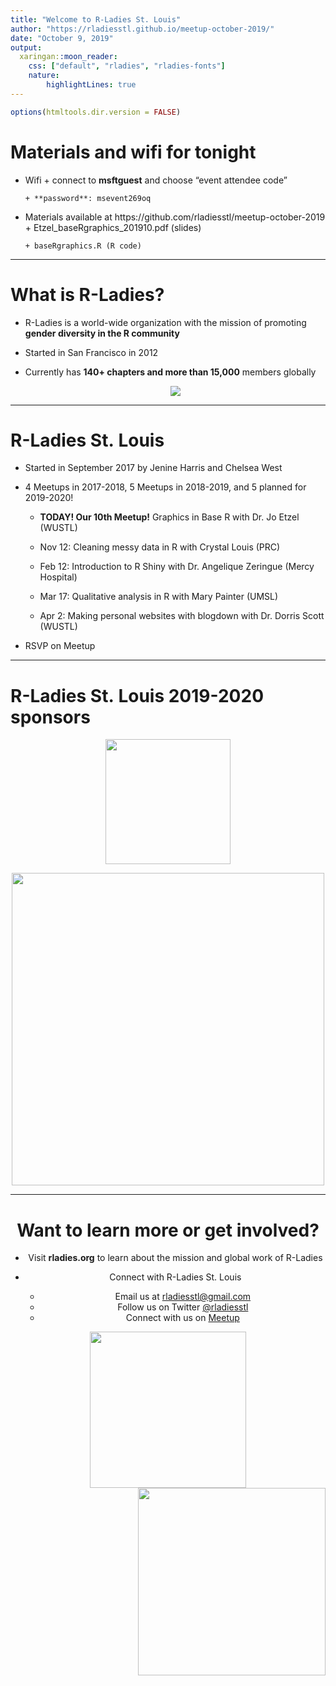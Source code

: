---
title: "Welcome to R-Ladies St. Louis"
author: "https://rladiesstl.github.io/meetup-october-2019/"
date: "October 9, 2019"
output:
  xaringan::moon_reader:
    css: ["default", "rladies", "rladies-fonts"]
    nature: 
        highlightLines: true
---

```{r setup, include=FALSE}
options(htmltools.dir.version = FALSE)
```

# Materials and wifi for tonight 

- Wifi
      + connect to **msftguest** and choose "event attendee code" 
        
      + **password**: msevent269oq 
    
- Materials available at https://github.com/rladiesstl/meetup-october-2019 
      + Etzel_baseRgraphics_201910.pdf (slides)
        
      + baseRgraphics.R (R code)

---

# What is R-Ladies?

- R-Ladies is a world-wide organization with the mission of promoting **gender diversity in the R community**  

- Started in San Francisco in 2012  

- Currently has **140+ chapters and more than 15,000** members globally  
<center>
![](https://rladies.org/wp-content/uploads/2018/02/R-Ladies.png)

---

# R-Ladies St. Louis 

* Started in September 2017 by Jenine Harris and Chelsea West 

* 4 Meetups in 2017-2018, 5 Meetups in 2018-2019, and 5 planned for 2019-2020!
    - **TODAY! Our 10th Meetup!** Graphics in Base R with Dr. Jo Etzel (WUSTL)
 
    - Nov 12: Cleaning messy data in R with Crystal Louis (PRC) 

    - Feb 12: Introduction to R Shiny with Dr. Angelique Zeringue (Mercy Hospital) 

    - Mar 17: Qualitative analysis in R with Mary Painter (UMSL) 

    - Apr 2: Making personal websites with blogdown with Dr. Dorris Scott (WUSTL)
    
* RSVP on Meetup

---

# R-Ladies St. Louis 2019-2020 sponsors

<center>
<img src="https://neteffects.com/wp-content/themes/gotheme-twenty-fourteen/images/netEffects-logo.png" width = "200"/>

<img src="https://fuse.wustl.edu/wp-content/uploads/2017/03/Microsoft-1918x768.jpeg" width = "500"/>

---

# Want to learn more or get involved?

- Visit **rladies.org** to learn about the mission and global work of R-Ladies 

- Connect with R-Ladies St. Louis 
    + Email us at <a href = "mailto:rladiesstl@gmail.com">rladiesstl@gmail.com</a> 
    + Follow us on Twitter <a href="https://twitter.com/RLadiesSTL">@rladiesstl</a>
    + Connect with us on <a href="https://www.meetup.com/R-Ladies-St-Louis/">Meetup</a>
    
<img src = "https://github.com/rladies/starter-kit/blob/master/logo/R-LadiesGlobal_RBG_online_LogoOnly.png?raw=true" width = 250/><img src = "https://media.giphy.com/media/3o7abBphHJngINCHio/giphy.gif" width = "300" align = "right"/>


